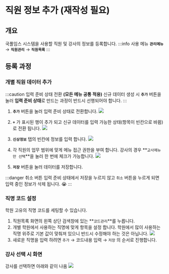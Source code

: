 
# 직원 정보 추가 (재작성 필요)


## 개요
국풀임스 시스템을 사용할 직원 및 강사의 정보를 등록합니다.
:::info 사용 메뉴
**`관리메뉴`** → **`직원관리`** → **`직원목록`**
:::

## 등록 과정

### 개별 직원 데이터 추가
:::caution 입력 준비 상태 전환 **(모든 메뉴 공통 적용)**
신규 데이터 생성 시 **`추가`** 버튼을 눌러 **입력 준비 상태**로 만드는 과정이 반드시 선행되어야 합니다.
:::
1. **`추가`** 버튼을 눌러 입력 준비 상태로 전환합니다.
![](img/01-직원추가/직원입력-1.png)

2. **`+`** 가 표시된 행이 추가 되고 신규 데이터를 입력 가능한 상태(항목이 빈칸으로 바뀜)로 전환 됩니다.
![](img/01-직원추가/직원입력-2.png)

3. **`신상정보`** 탭의 빈칸에 정보를 입력 합니다.
![](img/01-직원추가/직원입력-3.png)

4. 각 직원의 업무 범위에 맞게 메뉴 접근 권한을 부여 합니다. 강사의 경우 **`교사메뉴만 선택`**을 눌러 한 번에 체크가 가능합니다.
![](img/01-직원추가/직원입력-4.png)

5. **`저장`** 버튼을 눌러 데이터를 저장합니다.

:::danger 취소 버튼
입력 준비 상태에서 저장을 누르지 않고 `취소` 버튼을 누르게 되면 입력 중인 정보가 삭제 됩니다. 😭
:::

### 직명 코드 설정
학원 고유의 직명 코드를 세팅할 수 있습니다.

1. 직원목록 화면의 왼쪽 상단 검색창에 있는 **`코드관리`**를 누릅니다.
2. 개별 학원에서 사용하는 직명에 맞게 항목을 설정 합니다. 학원에서 많이 사용하는 직명 위주로 기본 값이 맞춰져 있으니 반드시 수정해야 하는 것은 아닙니다.
   ![](img/01-직원추가/직명코드설정.png)
3. 새로운 직명을 입력 하려면 `추가` → 코드내용 입력 → `저장` 의 순서로 진행합니다.


### 강사 선택 시 화면
강사를 선택하면 아래와 같이 나옴
![](img/01-직원추가/강사선택화면.png)
